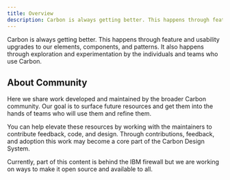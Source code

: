 ```yaml
---
title: Overview
description: Carbon is always getting better. This happens through feature and usability upgrades to our elements, components, and patterns. It also happens through exploration and experimentation by the individuals and teams who use Carbon.
---
```


<PageDescription>

Carbon is always getting better. This happens through feature and usability upgrades to our elements, components, and patterns. It also happens through exploration and experimentation by the individuals and teams who use Carbon.

</PageDescription>

## About Community

Here we share work developed and maintained by the broader Carbon community. Our goal is to surface future resources and get them into the hands of teams who will use them and refine them.

You can help elevate these resources by working with the maintainers to contribute feedback, code, and design. Through contributions, feedback, and adoption this work may become a core part of the Carbon Design System.

Currently, part of this content is behind the IBM firewall but we are working on ways to make it open source and available to all.
